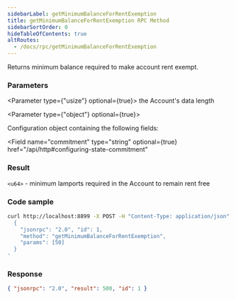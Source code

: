```yaml
---
sidebarLabel: getMinimumBalanceForRentExemption
title: getMinimumBalanceForRentExemption RPC Method
sidebarSortOrder: 0
hideTableOfContents: true
altRoutes:
  - /docs/rpc/getMinimumBalanceForRentExemption
---
```


Returns minimum balance required to make account rent exempt.

<DocSideBySide>

<DocLeftSide>

### Parameters

<Parameter type={"usize"} optional={true}>
  the Account's data length
</Parameter>

<Parameter type={"object"} optional={true}>

Configuration object containing the following fields:

<Field
  name="commitment"
  type="string"
  optional={true}
  href="/api/http#configuring-state-commitment"
></Field>

</Parameter>

### Result

`<u64>` - minimum lamports required in the Account to remain rent free

</DocLeftSide>

<DocRightSide>

### Code sample

```bash
curl http://localhost:8899 -X POST -H "Content-Type: application/json" -d '
  {
    "jsonrpc": "2.0", "id": 1,
    "method": "getMinimumBalanceForRentExemption",
    "params": [50]
  }
'
```

### Response

```json
{ "jsonrpc": "2.0", "result": 500, "id": 1 }
```

</DocRightSide>
</DocSideBySide>
